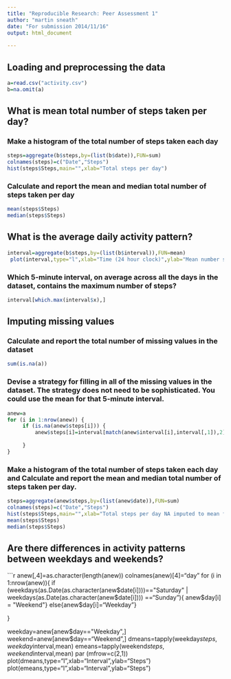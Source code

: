 ```yaml
---
title: "Reproducible Research: Peer Assessment 1"
author: "martin sneath"
date: "For submission 2014/11/16"
output: html_document
  
---
```



## Loading and preprocessing the data
```r
a=read.csv("activity.csv")
b=na.omit(a)
```
## What is mean total number of steps taken per day?
### Make a histogram of the total number of steps taken each day
```r
steps=aggregate(b$steps,by=(list(b$date)),FUN=sum)
colnames(steps)=c("Date","Steps")
hist(steps$Steps,main="",xlab="Total steps per day")
```

### Calculate and report the mean and median total number of steps taken per day
```r
mean(steps$Steps)
median(steps$Steps)
```
## What is the average daily activity pattern?
```r
interval=aggregate(b$steps,by=(list(b$interval)),FUN=mean)
 plot(interval,type="l",xlab="Time (24 hour clock)",ylab="Mean number steps")
```

### Which 5-minute interval, on average across all the days in the dataset, contains the maximum number of steps?
```r
interval[which.max(interval$x),]
```

## Imputing missing values
### Calculate and report the total number of missing values in the dataset 
```r
sum(is.na(a))
```

### Devise a strategy for filling in all of the missing values in the dataset. The strategy does not need to be sophisticated. You could use the mean for that 5-minute interval.

```r
anew=a
for (i in 1:nrow(anew)) {
     if (is.na(anew$steps[i])) {
         anew$steps[i]=interval[match(anew$interval[i],interval[,1]),2]
          
     }
}
```
### Make a histogram of the total number of steps taken each day and Calculate and report the mean and median total number of steps taken per day.

```r
steps=aggregate(anew$steps,by=(list(anew$date)),FUN=sum)
colnames(steps)=c("Date","Steps")
hist(steps$Steps,main="",xlab="Total steps per day NA imputed to mean for interval")
mean(steps$Steps)
median(steps$Steps)
```


## Are there differences in activity patterns between weekdays and weekends?

```r
anew[,4]=as.character(length(anew))
colnames(anew)[4]="day"
for (i in 1:nrow(anew)){
     if (weekdays(as.Date(as.character(anew$date[i])))=="Saturday" | weekdays(as.Date(as.character(anew$date[i]))) =="Sunday"){ anew$day[i] = "Weekend"}
          else{anew$day[i]="Weekday"}
   
}

weekday=anew[anew$day=="Weekday",]
weekend=anew[anew$day=="Weekend",]
dmeans=tapply(weekday$steps,weekday$interval,mean)
emeans=tapply(weekend$steps,weekend$interval,mean)
par (mfrow=c(2,1))
plot(dmeans,type="l",xlab="Interval",ylab="Steps")
plot(emeans,type="l",xlab="Interval",ylab="Steps")

